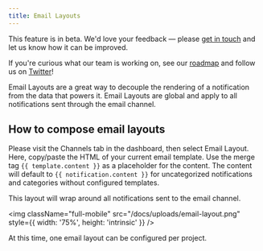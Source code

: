 ```yaml
---
title: Email Layouts
---
```


<Note className="text-darkPurple bg-lightPurple bg-opacity-5 border-none text-lg">
This feature is in beta. We'd love your feedback — please <a href="mailto:hello@magicbell.com">get in touch</a> and let us know how it can be improved.

If you're curious what our team is working on, see our <a href="https://roadmap.magicbell.community/">roadmap</a> and follow us on <a href="https://twitter.com/magicbell_io">Twitter</a>!

</Note>

Email Layouts are a great way to decouple the rendering of a notification from the data that powers it. Email Layouts are global and apply to all notifications sent through the email channel.

## How to compose email layouts

Please visit the Channels tab in the dashboard, then select Email Layout. Here, copy/paste the HTML of your current email template. Use the merge tag `{{ template.content }}` as a placeholder for the content. The content will default to `{{ notification.content }}` for uncategorized notifications and categories without configured templates.

This layout will wrap around all notifications sent to the email channel.

<img
  className="full-mobile"
  src="/docs/uploads/email-layout.png"
  style={{ width: '75%', height: 'intrinsic' }}
/>

At this time, one email layout can be configured per project.
